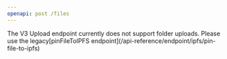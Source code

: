 ```yaml
---
openapi: post /files
---
```


<Note>
  The V3 Upload endpoint currently does not support folder uploads. Please use the legacy[pinFileToIPFS endpoint](/api-reference/endpoint/ipfs/pin-file-to-ipfs)
</Note>
